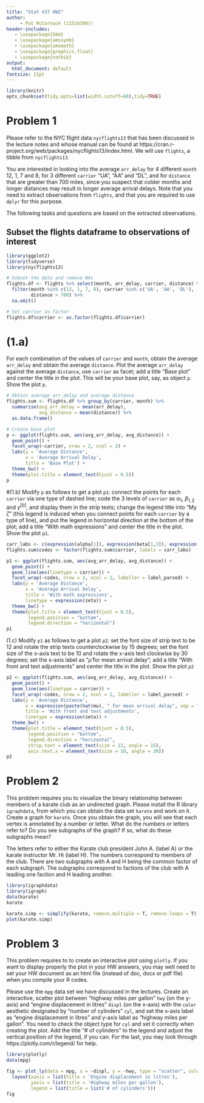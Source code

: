 ```yaml
---
title: "Stat 437 HW2"
author: 
     - Pat McCornack (11516300))
header-includes:
   - \usepackage{bbm}
   - \usepackage{amssymb}
   - \usepackage{amsmath}
   - \usepackage{graphicx,float}
   - \usepackage{natbib}
output:
  html_document: default
fontsize: 11pt
---
```


```r
library(knitr)
opts_chunk$set(tidy.opts=list(width.cutoff=60),tidy=TRUE)
```


# Problem 1

Please refer to the NYC flight data `nycflights13` that has been discussed in the lecture notes and whose manual can be found at https://cran.r-project.org/web/packages/nycflights13/index.html. We will use `flights`, a tibble from `nycflights13`.


You are interested in looking into the average `arr_delay` for 4 different `month` 12, 1, 7 and 8, for 3 different `carrier` "UA", "AA" and "DL", and for `distance` that are greater than 700 miles, since you suspect that colder months and longer distances may result in longer average arrival delays. Note that you need to extract observations from `flights`, and that you are required to use `dplyr` for this purpose. 

The following tasks and questions are based on the extracted observations.


## Subset the flights dataframe to observations of interest
```r
library(ggplot2)
library(tidyverse)
library(nycflights13)

# Subset the data and remove NAs
flights.df <- flights %>% select(month, arr_delay, carrier, distance) %>%
  filter(month %in% c(12, 1, 7, 8), carrier %in% c('UA', 'AA', 'DL'), 
         distance > 700) %>% 
  na.omit()

# Set carrier as factor
flights.df$carrier <- as.factor(flights.df$carrier)
```


# (1.a) 
For each combination of the values of `carrier` and `month`, obtain the average `arr_delay` and obtain the average `distance`. Plot the average `arr_delay` against the average `distance`, use `carrier` as facet; add a title "Base plot" and center the title in the plot. This will be your base plot, say, as object `p`. Show the plot `p`.

```r
# Obtain average arr_delay and average distance
flights.sum <- flights.df %>% group_by(carrier, month) %>%
  summarise(avg_arr_delay = mean(arr_delay),
            avg_distance = mean(distance)) %>%
  as.data.frame()

# Create base plot
p <- ggplot(flights.sum, aes(avg_arr_delay, avg_distance)) +
  geom_point() +
  facet_wrap(~carrier, nrow = 2, ncol = 2) +
  labs(y = 'Average Distance', 
       x = 'Average Arrival Delay',
       title = 'Base Plot') +
  theme_bw() +
  theme(plot.title = element_text(hjust = 0.5))
p
```


#(1.b)
Modify `p` as follows to get a plot `p1`: connect the points for each `carrier` via one type of dashed line; code the 3 levels of `carrier` as $\alpha_1$, $\beta_{1,2}$ and $\gamma^{[0]}$, and display them in the strip texts; change the legend title into "My $\zeta$" (this legend is induced when you connect points for each `carrier` by a type of line), and put the legend in horizontal direction at the bottom of the plot; add a title "With math expressions" and center the title in the plot. Show the plot `p1`.

```r

carr_labs <- c(expression(alpha[1]), expression(beta[1,2]), expression(gamma^0))
flights.sum$codes <- factor(flights.sum$carrier, labels = carr_labs)

p1 <- ggplot(flights.sum, aes(avg_arr_delay, avg_distance)) +
  geom_point() + 
  geom_line(aes(linetype = carrier)) +
  facet_wrap(~codes, nrow = 2, ncol = 2, labeller = label_parsed) +
  labs(y = 'Average Distance', 
       x = 'Average Arrival Delay',
       title = 'With math expressions',
       linetype = expression(zeta)) +
  theme_bw() +
  theme(plot.title = element_text(hjust = 0.5),
        legend.position = "bottom",
        legend.direction = "horizontal")
p1
```


(1.c) Modify `p1` as follows to get a plot `p2`: set the font size of strip text to be 12 and rotate the strip texts counterclockwise by 15 degrees; set the font size of the x-axis text to be 10 and rotate the x-axis text clockwise by 30 degrees; set the x-axis label as "$\hat{\mu}$ for mean arrival delay"; add a title "With front and text adjustments" and center the title in the plot. Show the plot `p2`

```r
p2 <- ggplot(flights.sum, aes(avg_arr_delay, avg_distance)) +
  geom_point() + 
  geom_line(aes(linetype = carrier)) +
  facet_wrap(~codes, nrow = 2, ncol = 2, labeller = label_parsed) +
  labs(y = 'Average Distance', 
       x = expression(paste(hat(mu), " for mean arrival delay", sep = "")),
       title = 'With front and text adjustments',
       linetype = expression(zeta)) +
  theme_bw() +
  theme(plot.title = element_text(hjust = 0.5),
        legend.position = "bottom",
        legend.direction = "horizontal",
        strip.text = element_text(size = 12, angle = 15),
        axis.text.x = element_text(size = 10, angle = 30))
p2

```




# Problem 2 

This problem requires you to visualize the binary relationship between members of a karate club as an undirected graph. Please install the R library `igraphdata`, from which you can obtain the data set `karate` and work on it. Create a graph for `karate`. Once you obtain the graph, you will see that each vertex is annotated by a number or letter. What do the numbers or letters refer to? Do you see subgraphs of the graph? If so, what do these subgraphs mean?

The letters refer to either the Karate club president John A. (label A) or the karate instructor Mr. Hi (label H). The numbers correspond to members of the club. There are two subgraphs with A and H being the common factor of each subgraph. The subgraphs correspond to factions of the club with A leading one faction and H leading another. 


```r
library(igraphdata)
library(igraph)
data(karate)
karate

karate.simp <- simplify(karate, remove.multiple = T, remove.loops = T)
plot(karate.simp)
```


# Problem 3

This problem requires to to create an interactive plot using `plotly`. If you want to display properly the plot in your HW answers, you may well need to set your HW document as an html file (instead of doc, docx or pdf file) when you compile your R codes.

Please use the `mpg` data set we have discussed in the lectures. Create an interactive, scatter plot between "highway miles per gallon" `hwy` (on the y-axis) and "engine displacement in litres" `displ` (on the x-axis) with the `color` aesthetic designated by "number of cylinders" `cyl`, and set the x-axis label as "engine displacement in litres" and y-axis label as "highway miles per gallon". You need to check the object type for `cyl` and set it correctly when creating the plot. Add the title "# of cylinders" to the legend and adjust the vertical position of the legend, if you can. For the last, you may look through https://plotly.com/r/legend/ for help.

```r
library(plotly)
data(mpg)

fig <- plot_ly(data = mpg, x = ~displ, y = ~hwy, type = "scatter", color = ~cyl) %>%
  layout(xaxis = list(title = 'Engine displacement in litres'),
         yaxis = list(title = 'Highway miles per gallon'),
         legend = list(title = list('# of cylinders')))
fig

```

